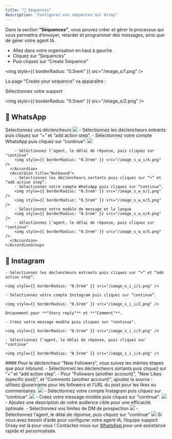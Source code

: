 ```yaml
---
title: "📢 Séquences"
description: "Configurez vos séquences sur Orsay"
---
```


Dans la section **“Séquences”**, vous pouvez créer et gérer le processus qui vous permettra d’envoyer, retarder et programmer des messages, ainsi que de gérer votre agent IA.

- Allez dans votre organisation en haut à gauche
- Cliquez sur “Sequences”
- Puis cliquez sur “Create Sequence”

<img style={{ borderRadius: "0.5rem" }} src="/image_s/1.png" />

La page “Create your sequence” va apparaître :

Sélectionnez votre support

<img style={{ borderRadius: "0.5rem" }} src="/image_s/2.png" />

## 💬 WhatsApp

<AccordionGroup>
  <Accordion title="Créer des séquences WhatsApp">
    Sélectionnez vos déclencheurs
    <img style={{ borderRadius: "0.5rem" }} src="/image_s_w_i/2.png" />
    <AccordionGroup>
      <Accordion title="Inbound">
        - Sélectionnez les déclencheurs entrants puis cliquez sur “+” et “add action step”.
        - Sélectionnez votre compte WhatsApp puis cliquez sur “continue”.
        <img style={{ borderRadius: "0.5rem" }} src="/image_s_w_i/3.png" />

        - Sélectionnez l’agent, le délai de réponse, puis cliquez sur "continue"
        <img style={{ borderRadius: "0.5rem" }} src="/image_s_w_i/4.png" />
      </Accordion>
      <Accordion title="Outbound">
        - Sélectionnez les déclencheurs sortants puis cliquez sur “+” et “add action step”.
        - Sélectionnez votre compte WhatsApp puis cliquez sur “continue”.
        <img style={{ borderRadius: "0.5rem" }} src="/image_s_w_o/1.png" />
        <img style={{ borderRadius: "0.5rem" }} src="/image_s_w_o/3.png" />
        - Sélectionnez votre modèle de message et la langue
        <img style={{ borderRadius: "0.5rem" }} src="/image_s_w_o/4.png" />
        - Sélectionnez l’agent, le délai de réponse, puis cliquez sur "continue"
        <img style={{ borderRadius: "0.5rem" }} src="/image_s_w_o/5.png" />
      </Accordion>
    </AccordionGroup>

  </Accordion>
</AccordionGroup>

## 📸 Instagram

<AccordionGroup>
  <Accordion title="Créer des séquences Instagram outbound">
  
    - Sélectionnez les déclencheurs entrants puis cliquez sur “+” et “add action step”.
  
    <img style={{ borderRadius: "0.5rem" }} src="/image_s_i_i/1.png" />
  
    - Sélectionnez votre compte Instagram puis cliquez sur “continue”.
  
    <img style={{ borderRadius: "0.5rem" }} src="/image_s_i_i/2.png" />
  
    Uniquement pour **"Story reply"** et **"Comment"**.

    - Créez votre message modèle puis cliquez sur "continue".

    <img style={{ borderRadius: "0.5rem" }} src="/image_s_i_i/3.png" />

    - Sélectionnez l’agent, le délai de réponse, puis cliquez sur "continue"

    <img style={{ borderRadius: "0.5rem" }} src="/image_s_i_i/4.png" />

  </Accordion>
  <Accordion title="Créer des séquences Instagram inbound">
  #### Pour le déclencheur "New Followers", vous suivez les mêmes étapes que pour inbound.
  - Sélectionnez les déclencheurs sortants puis cliquez sur “+” et “add action step”.
  - Pour "Followers (another account)", "New Likes (specific post)", et "Comments (another account)", ajoutez la source : utilisez @username pour les followers et l’URL du post pour les likes ou commentaires.
<img style={{ borderRadius: "0.5rem" }} src="/image_s_i_o/1.png" />
- Sélectionnez votre compte Instagram puis cliquez sur “continue”.
<img style={{ borderRadius: "0.5rem" }} src="/image_s_i_o/2.png" />
- Créez votre message modèle puis cliquez sur "continue".
<img style={{ borderRadius: "0.5rem" }} src="/image_s_i_o/3.png" />
- Ajoutez une description de votre audience cible pour une efficacité optimale.
- Sélectionnez vos limites de DM de prospection
<img style={{ borderRadius: "0.5rem" }} src="/image_s_i_o/4.png" />
- Sélectionnez l’agent, le délai de réponse, puis cliquez sur "continue"
<img style={{ borderRadius: "0.5rem" }} src="/image_s_i_o/5.png" />
  </Accordion>
</AccordionGroup>

<Note>
  Si vous avez besoin d’aide pour configurer votre agent IA, l’équipe support
  Orsay est là pour vous ! Contactez-nous sur
  <a href="https://wa.me/33780905889" target="_blank">
    WhatsApp
  </a> pour une assistance rapide et personnalisée.
</Note>
